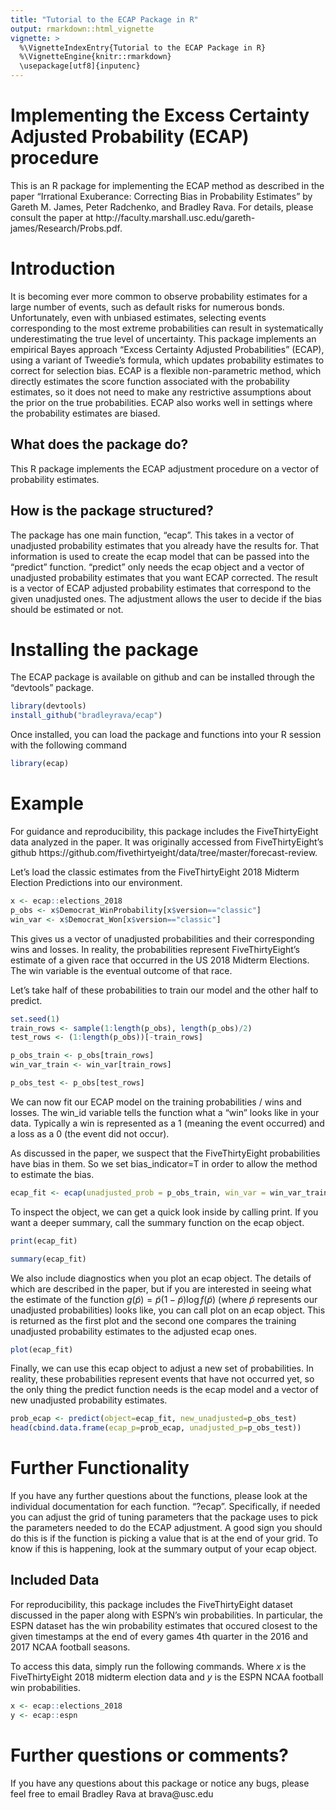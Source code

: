 ```yaml
---
title: "Tutorial to the ECAP Package in R"
output: rmarkdown::html_vignette
vignette: >
  %\VignetteIndexEntry{Tutorial to the ECAP Package in R}
  %\VignetteEngine{knitr::rmarkdown}
  \usepackage[utf8]{inputenc}
---
```



# Implementing the Excess Certainty Adjusted Probability (ECAP) procedure
This is an R package for implementing the ECAP method as described in the paper "Irrational Exuberance: Correcting Bias in Probability Estimates" by Gareth M. James, Peter Radchenko, and Bradley Rava. For details, please consult the paper at http://faculty.marshall.usc.edu/gareth-james/Research/Probs.pdf. 

# Introduction 

It is becoming ever more common to observe probability estimates for a large number of events, such as default risks for numerous bonds. Unfortunately, even with unbiased estimates, selecting events corresponding to the most extreme probabilities can result in systematically underestimating the true level of uncertainty. This package implements an empirical Bayes approach “Excess Certainty Adjusted Probabilities” (ECAP), using a variant of Tweedie’s formula, which updates probability estimates to correct for selection bias. ECAP is a flexible non-parametric method, which directly estimates the score function associated with the probability estimates, so it does not need to make any restrictive assumptions about the prior on the true probabilities. ECAP also works well in settings where the probability estimates are biased.



## What does the package do?

This R package implements the ECAP adjustment procedure on a vector of probability estimates. 


## How is the package structured?

The package has one main function, "ecap". This takes in a vector of unadjusted probability estimates that you already have the results for. That information is used to create the ecap model that can be passed into the "predict" function. "predict" only needs the ecap object and a vector of unadjusted probability estimates that you want ECAP corrected. The result is a vector of ECAP adjusted probability estimates that correspond to the given unadjusted ones. The adjustment allows the user to decide if the bias should be estimated or not. 

# Installing the package

The ECAP package is available on github and can be installed through the "devtools" package. 

```r
library(devtools)
install_github("bradleyrava/ecap")
```

Once installed, you can load the package and functions into your R session with the following command

```r
library(ecap)
```

# Example

For guidance and reproducibility, this package includes the FiveThirtyEight data analyzed in the paper. It was originally accessed from FiveThirtyEight's github https://github.com/fivethirtyeight/data/tree/master/forecast-review. 

Let's load the classic estimates from the FiveThirtyEight 2018 Midterm Election Predictions into our environment.

```r
x <- ecap::elections_2018
p_obs <- x$Democrat_WinProbability[x$version=="classic"]
win_var <- x$Democrat_Won[x$version=="classic"]
```

This gives us a vector of unadjusted probabilities and their corresponding wins and losses. In reality, the probabilities represent FiveThirtyEight's estimate of a given race that occurred in the US 2018 Midterm Elections. The win variable is the eventual outcome of that race. 

Let's take half of these probabilities to train our model and the other half to predict.

```r
set.seed(1)
train_rows <- sample(1:length(p_obs), length(p_obs)/2)
test_rows <- (1:length(p_obs))[-train_rows]

p_obs_train <- p_obs[train_rows]
win_var_train <- win_var[train_rows]

p_obs_test <- p_obs[test_rows]
```

We can now fit our ECAP model on the training probabilities / wins and losses. The win_id variable tells the function what a "win" looks like in your data. Typically a win is represented as a 1 (meaning the event occurred) and a loss as a 0 (the event did not occur).

As discussed in the paper, we suspect that the FiveThirtyEight probabilities have bias in them. So we set bias_indicator=T in order to allow the method to estimate the bias. 

```r
ecap_fit <- ecap(unadjusted_prob = p_obs_train, win_var = win_var_train, win_id = 1, bias_indicator = T)
```

To inspect the object, we can get a quick look inside by calling print. If you want a deeper summary, call the summary function on the ecap object.

```r
print(ecap_fit)

summary(ecap_fit)
```

We also include diagnostics when you plot an ecap object. The details of which are described in the paper, but if you are interested in seeing what the estimate of the function $g(\tilde{p})=\tilde{p}(1-\tilde{p})\log f(\tilde{p})$ (where $\tilde{p}$ represents our unadjusted probabilities) looks like, you can call plot on an ecap object. This is returned as the first plot and the second one compares the training unadjusted probability estimates to the adjusted ecap ones. 

```r
plot(ecap_fit)
```

Finally, we can use this ecap object to adjust a new set of probabilities. In reality, these probabilities represent events that have not occurred yet, so the only thing the predict function needs is the ecap model and a vector of new unadjusted probability estimates.

```r
prob_ecap <- predict(object=ecap_fit, new_unadjusted=p_obs_test)
head(cbind.data.frame(ecap_p=prob_ecap, unadjusted_p=p_obs_test))
```

# Further Functionality
If you have any further questions about the functions, please look at the individual documentation for each function. "?ecap". Specifically, if needed you can adjust the grid of tuning parameters that the package uses to pick the parameters needed to do the ECAP adjustment. A good sign you should do this is if the function is picking a value that is at the end of your grid. To know if this is happening, look at the summary output of your ecap object.

## Included Data
For reproducibility, this package includes the FiveThirtyEight dataset discussed in the paper along with ESPN's win probabilities. In particular, the ESPN dataset has the win probability estimates that occured closest to the given timestamps at the end of every games 4th quarter in the 2016 and 2017 NCAA football seasons.

To access this data, simply run the following commands. Where $x$ is the FiveThirtyEight 2018 midterm election data and $y$ is the ESPN NCAA football win probabilities. 

```r
x <- ecap::elections_2018
y <- ecap::espn
```

# Further questions or comments?

If you have any questions about this package or notice any bugs, please feel free to email Bradley Rava at brava@usc.edu 

